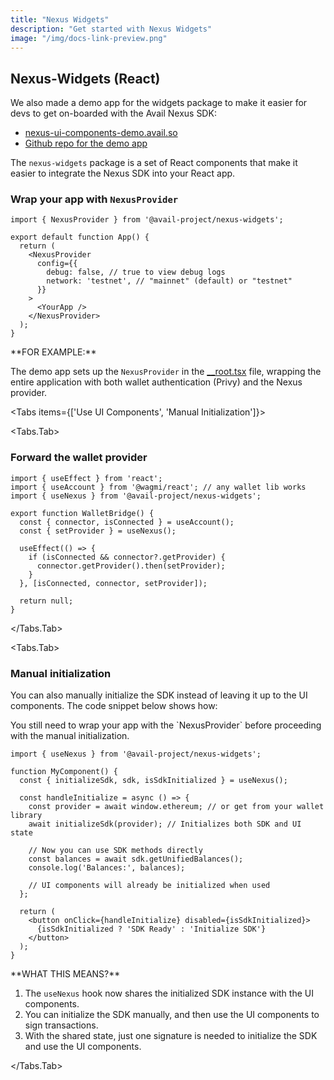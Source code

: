 ```yaml
---
title: "Nexus Widgets"
description: "Get started with Nexus Widgets"
image: "/img/docs-link-preview.png"
---
```


## Nexus-Widgets (React)

<Callout type="info">
We also made a demo app for the widgets package to make it easier for devs to get on-boarded with the Avail Nexus SDK:

- [nexus-ui-components-demo.avail.so](https://nexus-ui-components-demo.avail.so/)
- [Github repo for the demo app](https://github.com/availproject/nexus-ui-components-demo)
</Callout>

The `nexus-widgets` package is a set of React components that make it easier to integrate the Nexus SDK into your React app.

<Steps>

### Wrap your app with `NexusProvider`

```tsx showLineNumbers filename="root-of-your-app.tsx"
import { NexusProvider } from '@avail-project/nexus-widgets';

export default function App() {
  return (
    <NexusProvider
      config={{
        debug: false, // true to view debug logs
        network: 'testnet', // "mainnet" (default) or "testnet"
      }}
    >
      <YourApp />
    </NexusProvider>
  );
}
```

<Callout type="info">
**FOR EXAMPLE:**<br/>

The demo app sets up the `NexusProvider` in the [__root.tsx](https://github.com/availproject/nexus-ui-components-demo/blob/main/src/routes/__root.tsx#L50) file, 
wrapping the entire application with both wallet authentication (Privy) and the Nexus provider.
</Callout>

<Tabs items={['Use UI Components', 'Manual Initialization']}>

<Tabs.Tab>

### Forward the wallet provider

```tsx showLineNumbers filename="wallet-provider.tsx"
import { useEffect } from 'react';
import { useAccount } from '@wagmi/react'; // any wallet lib works
import { useNexus } from '@avail-project/nexus-widgets';

export function WalletBridge() {
  const { connector, isConnected } = useAccount();
  const { setProvider } = useNexus();

  useEffect(() => {
    if (isConnected && connector?.getProvider) {
      connector.getProvider().then(setProvider);
    }
  }, [isConnected, connector, setProvider]);

  return null;
}
```

</Tabs.Tab>

<Tabs.Tab>

### Manual initialization

You can also manually initialize the SDK instead of leaving it up to the UI components.
The code snippet below shows how:

<Callout>
You still need to wrap your app with the `NexusProvider` before proceeding with the manual initialization.
</Callout>

```tsx showLineNumbers filename="App.tsx"
import { useNexus } from '@avail-project/nexus-widgets';

function MyComponent() {
  const { initializeSdk, sdk, isSdkInitialized } = useNexus();

  const handleInitialize = async () => {
    const provider = await window.ethereum; // or get from your wallet library
    await initializeSdk(provider); // Initializes both SDK and UI state

    // Now you can use SDK methods directly
    const balances = await sdk.getUnifiedBalances();
    console.log('Balances:', balances);

    // UI components will already be initialized when used
  };

  return (
    <button onClick={handleInitialize} disabled={isSdkInitialized}>
      {isSdkInitialized ? 'SDK Ready' : 'Initialize SDK'}
    </button>
  );
}
```

<Callout type="info">
**WHAT THIS MEANS?**<br/>

1. The `useNexus` hook now shares the initialized SDK instance with the UI components.
2. You can initialize the SDK manually, and then use the UI components to sign transactions.
3. With the shared state, just one signature is needed to initialize the SDK and use the UI components.
</Callout>

</Tabs.Tab>

</Tabs>

</Steps>